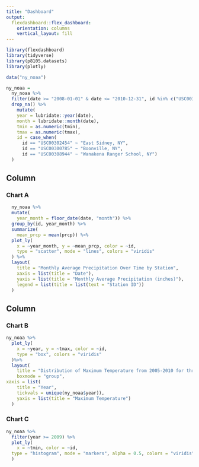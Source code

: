 ```yaml
---
title: "Dashboard"
output: 
  flexdashboard::flex_dashboard:
    orientation: columns
    vertical_layout: fill
---
```


```r
library(flexdashboard)
library(tidyverse)
library(p8105.datasets)
library(plotly)
```


```r
data("ny_noaa")

ny_noaa = 
  ny_noaa %>% 
  filter(date >= "2008-01-01" & date <= "2010-12-31", id %in% c("USC00302454", "USC00300785", "USC00308944"))%>% 
  drop_na() %>% 
    mutate(
    year = lubridate::year(date),
    month = lubridate::month(date),
    tmin = as.numeric(tmin),
    tmax = as.numeric(tmax),
    id = case_when(
      id == "USC00302454" ~ "East Sidney, NY",
      id == "USC00300785" ~ "Boonville, NY",
      id == "USC00308944" ~ "Wanakena Ranger School, NY")
  )
```

Column {data-width=600}
-----------------------------------------------------------------------

### Chart A

```r
  ny_noaa %>% 
  mutate(
    year_month = floor_date(date, "month")) %>%
  group_by(id, year_month) %>%
  summarize(
    mean_prcp = mean(prcp)) %>%
  plot_ly(
    x = ~year_month, y = ~mean_prcp, color = ~id,
    type = "scatter", mode = "lines", colors = "viridis"
  ) %>%
  layout(
    title = "Monthly Average Precipitation Over Time by Station",
    xaxis = list(title = "Date"),
    yaxis = list(title = "Monthly Average Precipitation (inches)"),
    legend = list(title = list(text = "Station ID"))
  )
```

Column {data-width=400}
-----------------------------------------------------------------------

### Chart B

```r
ny_noaa %>%
  plot_ly(
    x = ~year, y = ~tmax, color = ~id,
    type = "box", colors = "viridis"
  )%>%
  layout(
    title = "Distribution of Maximum Temperature from 2005-2010 for three NY Monitors", 
    boxmode = "group",
xaxis = list(
    title = "Year",
    tickvals = unique(ny_noaa$year)),
    yaxis = list(title = "Maximum Temperature")
  )
```

### Chart C

```r
ny_noaa %>% 
  filter(year >= 2009) %>% 
  plot_ly(
    x = ~tmin, color = ~id,
  type = "histogram", mode = "markers", alpha = 0.5, colors = "viridis"
  )
```

